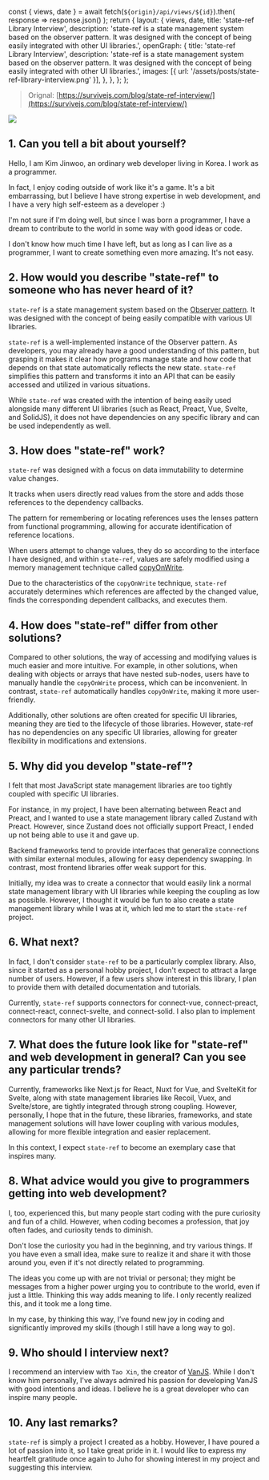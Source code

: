   const { views, date } = await fetch(`${origin}/api/views/${id}`).then(
    response => response.json()
  );
  return {
    layout: {
      views,
      date,
      title: 'state-ref Library Interview',
      description:
        'state-ref is a state management system based on the observer pattern. It was designed with the concept of being easily integrated with other UI libraries.',
      openGraph: {
        title: 'state-ref Library Interview',
        description:
          'state-ref is a state management system based on the observer pattern. It was designed with the concept of being easily integrated with other UI libraries.',
        images: [{ url: '/assets/posts/state-ref-library-interview.png' }],
      },
    },
  };
};

> Orignal: [https://survivejs.com/blog/state-ref-interview/](https://survivejs.com/blog/state-ref-interview/)

<img src="/assets/posts/state-ref-library-interview.png" />

## 1. Can you tell a bit about yourself?

Hello, I am Kim Jinwoo, an ordinary web developer living in Korea. I work as a programmer.

In fact, I enjoy coding outside of work like it's a game. It's a bit embarrassing, but I believe I have strong expertise in web development, and I have a very high self-esteem as a developer :)

I'm not sure if I'm doing well, but since I was born a programmer, I have a dream to contribute to the world in some way with good ideas or code.

I don't know how much time I have left, but as long as I can live as a programmer, I want to create something even more amazing. It's not easy.

## 2. How would you describe "state-ref" to someone who has never heard of it?

`state-ref` is a state management system based on the [Observer pattern](https://en.wikipedia.org/wiki/Observer_pattern). It was designed with the concept of being easily compatible with various UI libraries.

`state-ref` is a well-implemented instance of the Observer pattern. As developers, you may already have a good understanding of this pattern, but grasping it makes it clear how programs manage state and how code that depends on that state automatically reflects the new state. `state-ref` simplifies this pattern and transforms it into an API that can be easily accessed and utilized in various situations.

While `state-ref` was created with the intention of being easily used alongside many different UI libraries (such as React, Preact, Vue, Svelte, and SolidJS), it does not have dependencies on any specific library and can be used independently as well.

## 3. How does "state-ref" work?

`state-ref` was designed with a focus on data immutability to determine value changes.

It tracks when users directly read values from the store and adds those references to the dependency callbacks.

The pattern for remembering or locating references uses the lenses pattern from functional programming, allowing for accurate identification of reference locations.

When users attempt to change values, they do so according to the interface I have designed, and within `state-ref`, values are safely modified using a memory management technique called [copyOnWrite](https://en.wikipedia.org/wiki/Copy-on-write).

Due to the characteristics of the `copyOnWrite` technique, `state-ref` accurately determines which references are affected by the changed value, finds the corresponding dependent callbacks, and executes them.

## 4. How does "state-ref" differ from other solutions?

Compared to other solutions, the way of accessing and modifying values is much easier and more intuitive. For example, in other solutions, when dealing with objects or arrays that have nested sub-nodes, users have to manually handle the `copyOnWrite` process, which can be inconvenient. In contrast, `state-ref` automatically handles `copyOnWrite`, making it more user-friendly.

Additionally, other solutions are often created for specific UI libraries, meaning they are tied to the lifecycle of those libraries. However, state-ref has no dependencies on any specific UI libraries, allowing for greater flexibility in modifications and extensions.

## 5. Why did you develop "state-ref"?

I felt that most JavaScript state management libraries are too tightly coupled with specific UI libraries.

For instance, in my project, I have been alternating between React and Preact, and I wanted to use a state management library called Zustand with Preact. However, since Zustand does not officially support Preact, I ended up not being able to use it and gave up.

Backend frameworks tend to provide interfaces that generalize connections with similar external modules, allowing for easy dependency swapping. In contrast, most frontend libraries offer weak support for this.

Initially, my idea was to create a connector that would easily link a normal state management library with UI libraries while keeping the coupling as low as possible. However, I thought it would be fun to also create a state management library while I was at it, which led me to start the `state-ref` project.

## 6. What next?

In fact, I don't consider `state-ref` to be a particularly complex library. Also, since it started as a personal hobby project, I don't expect to attract a large number of users. However, if a few users show interest in this library, I plan to provide them with detailed documentation and tutorials.

Currently, `state-ref` supports connectors for connect-vue, connect-preact, connect-react, connect-svelte, and connect-solid. I also plan to implement connectors for many other UI libraries.

## 7. What does the future look like for "state-ref" and web development in general? Can you see any particular trends?

Currently, frameworks like Next.js for React, Nuxt for Vue, and SvelteKit for Svelte, along with state management libraries like Recoil, Vuex, and Svelte/store, are tightly integrated through strong coupling. However, personally, I hope that in the future, these libraries, frameworks, and state management solutions will have lower coupling with various modules, allowing for more flexible integration and easier replacement.

In this context, I expect `state-ref` to become an exemplary case that inspires many.

## 8. What advice would you give to programmers getting into web development?

I, too, experienced this, but many people start coding with the pure curiosity and fun of a child. However, when coding becomes a profession, that joy often fades, and curiosity tends to diminish.

Don't lose the curiosity you had in the beginning, and try various things. If you have even a small idea, make sure to realize it and share it with those around you, even if it's not directly related to programming.

The ideas you come up with are not trivial or personal; they might be messages from a higher power urging you to contribute to the world, even if just a little. Thinking this way adds meaning to life. I only recently realized this, and it took me a long time.

In my case, by thinking this way, I’ve found new joy in coding and significantly improved my skills (though I still have a long way to go).

## 9. Who should I interview next?

I recommend an interview with `Tao Xin`, the creator of [VanJS](https://vanjs.org/about). While I don't know him personally, I've always admired his passion for developing VanJS with good intentions and ideas. I believe he is a great developer who can inspire many people.

## 10. Any last remarks?

`state-ref` is simply a project I created as a hobby. However, I have poured a lot of passion into it, so I take great pride in it. I would like to express my heartfelt gratitude once again to Juho for showing interest in my project and suggesting this interview.
